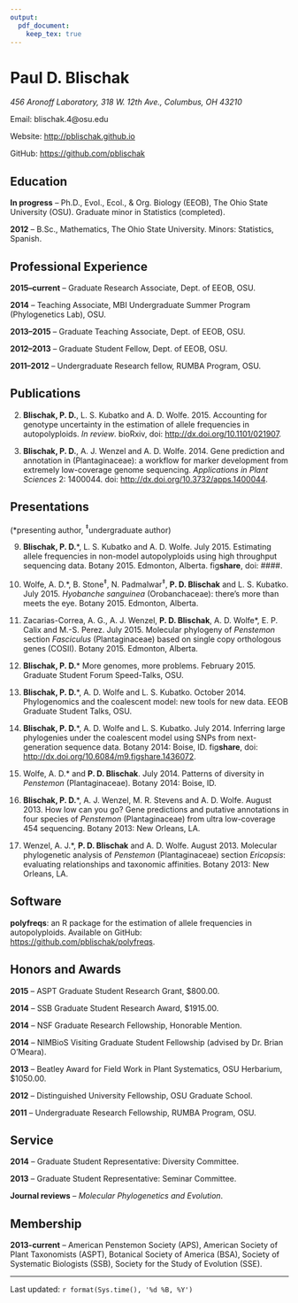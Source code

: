 ```yaml
---
output:
  pdf_document:
    keep_tex: true
---
```


# **Paul D. Blischak**

*456 Aronoff Laboratory, 318 W. 12th Ave., Columbus, OH 43210*

Email: blischak.4@osu.edu

Website: [http://pblischak.github.io](http://pblischak.github.io)

GitHub: [https://github.com/pblischak](https://github.com/pblischak)


## **Education**

 **In progress** -- Ph.D., Evol., Ecol., \& Org. Biology (EEOB), The Ohio State University (OSU). Graduate minor in Statistics (completed).
 
**2012** -- B.Sc., Mathematics, The Ohio State University. Minors: Statistics, Spanish.


## **Professional Experience**

**2015--current** -- Graduate Research Associate, Dept. of EEOB, OSU.

**2014** -- Teaching Associate, MBI Undergraduate Summer Program (Phylogenetics Lab), OSU.

**2013--2015** -- Graduate Teaching Associate, Dept. of EEOB, OSU.

**2012--2013** -- Graduate Student Fellow, Dept. of EEOB, OSU.

**2011--2012** -- Undergraduate Research fellow, RUMBA Program, OSU.


## **Publications**

2. **Blischak, P. D.**, L. S. Kubatko and A. D. Wolfe. 2015. 
Accounting for genotype uncertainty in the estimation of allele frequencies in autopolyploids. 
*In review*. bioRxiv, doi: [http://dx.doi.org/10.1101/021907](http://dx.doi.org/10.1101/021907).

1. **Blischak, P. D.**, A. J. Wenzel and A. D. Wolfe. 2014. Gene prediction and annotation in \textit{Penstemon} (Plantaginaceae): a workflow for marker development from extremely low-coverage genome sequencing. *Applications in Plant Sciences* 2: 1400044. doi: [http://dx.doi.org/10.3732/apps.1400044](http://dx.doi.org/10.3732/apps.1400044).


## **Presentations**

(\*presenting author, $^{\ddagger}$undergraduate author)

9. **Blischak, P. D.**\*, L. S. Kubatko and A. D. Wolfe. July 2015. 
Estimating allele frequencies in non-model autopolyploids using high throughput sequencing data. 
Botany 2015. Edmonton, Alberta. fig**share**, doi: ####.

8. Wolfe, A. D.\*, B. Stone$^{\ddagger}$, N. Padmalwar$^{\ddagger}$, **P. D. Blischak** and L. S. Kubatko. July 2015. 
*Hyobanche sanguinea* (Orobanchaceae): there's more than meets the eye. 
Botany 2015. Edmonton, Alberta.

7. Zacarias-Correa, A. G., A. J. Wenzel, **P. D. Blischak**, A. D. Wolfe\*, E. P. Calix and M.-S. Perez. July 2015. 
Molecular phylogeny of *Penstemon* section *Fasciculus* (Plantaginaceae) based on single copy orthologous genes (COSII). 
Botany 2015. Edmonton, Alberta.

6. **Blischak, P. D.**\* More genomes, more problems. February 2015. Graduate Student Forum Speed-Talks, OSU.

5. **Blischak, P. D.**\*, A. D. Wolfe and L. S. Kubatko. October 2014. Phylogenomics and the coalescent model: new tools for new data. EEOB Graduate Student Talks, OSU.

4. **Blischak, P. D.**\*, A. D. Wolfe and L. S. Kubatko. July 2014. Inferring large phylogenies under the coalescent model using SNPs from next-generation sequence data. Botany 2014: Boise, ID. fig**share**, doi: [http://dx.doi.org/10.6084/m9.figshare.1436072](http://dx.doi.org/10.6084/m9.figshare.1436072).

3. Wolfe, A. D.\* and **P. D. Blischak**. July 2014. Patterns of diversity in *Penstemon* (Plantaginaceae). Botany 2014: Boise, ID.

2. **Blischak, P. D.**\*, A. J. Wenzel, M. R. Stevens and A. D. Wolfe. August 2013. How low can you go? Gene predictions and putative annotations in four species of *Penstemon* (Plantaginaceae) from ultra low-coverage 454 sequencing. Botany 2013: New Orleans, LA.

1. Wenzel, A. J.\*, **P. D. Blischak** and A. D. Wolfe. August 2013. Molecular phylogenetic analysis of *Penstemon* (Plantaginaceae) section *Ericopsis*: evaluating relationships and taxonomic affinities. Botany 2013: New Orleans, LA.


## **Software**

**polyfreqs**: 
an R package for the estimation of allele frequencies in autopolyploids. 
Available on GitHub: [https://github.com/pblischak/polyfreqs](https://github.com/pblischak/polyfreqs).


## **Honors and Awards**


**2015** -- ASPT Graduate Student Research Grant, $800.00.

**2014** -- SSB Graduate Student Research Award, $1915.00.

**2014** -- NSF Graduate Research Fellowship, Honorable Mention.

**2014** -- NIMBioS Visiting Graduate Student Fellowship (advised by Dr. Brian O'Meara).

**2013** -- Beatley Award for Field Work in Plant Systematics, OSU Herbarium, $1050.00.

**2012** -- Distinguished University Fellowship, OSU Graduate School.

**2011** -- Undergraduate Research Fellowship, RUMBA Program, OSU.


## **Service**


**2014** -- Graduate Student Representative: Diversity Committee.

**2013** -- Graduate Student Representative: Seminar Committee.

**Journal reviews** -- *Molecular Phylogenetics and Evolution*.


## **Membership**

**2013-current** -- American Penstemon Society (APS), 
American Society of Plant Taxonomists (ASPT), 
Botanical Society of America (BSA), 
Society of Systematic Biologists (SSB), 
Society for the Study of Evolution (SSE).

----

Last updated: `r format(Sys.time(), '%d %B, %Y')`
